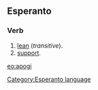 ==Esperanto==
===Verb===
# [[lean]] (''transitive'').
# [[support]].

{{Universala Vortaro}}
[[eo:apogi]]
[[Category:Esperanto language]]
